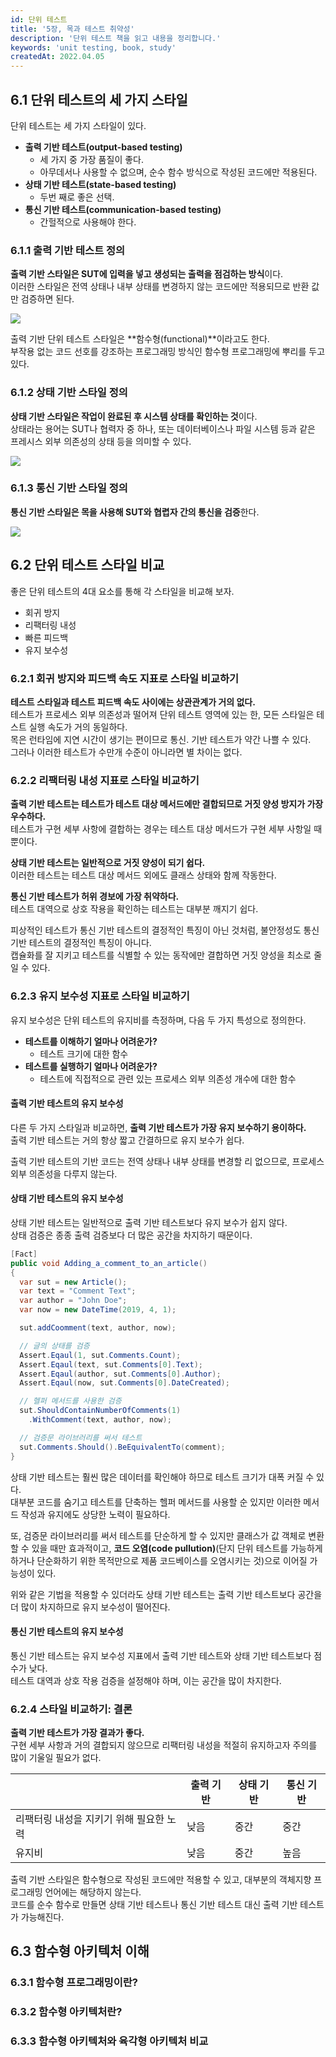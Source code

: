 ```yaml
---
id: 단위 테스트
title: '5장, 목과 테스트 취약성'
description: '단위 테스트 책을 읽고 내용을 정리합니다.'
keywords: 'unit testing, book, study'
createdAt: 2022.04.05
---
```


## 6.1 단위 테스트의 세 가지 스타일

단위 테스트는 세 가지 스타일이 있다.

- **출력 기반 테스트(output-based testing)**
  - 세 가지 중 가장 품질이 좋다.
  - 아무데서나 사용할 수 없으며, 순수 함수 방식으로 작성된 코드에만 적용된다.
- **상태 기반 테스트(state-based testing)**
  - 두번 째로 좋은 선택.
- **통신 기반 테스트(communication-based testing)**
  - 간헐적으로 사용해야 한다.

### 6.1.1 출력 기반 테스트 정의

**출력 기반 스타일은 SUT에 입력을 넣고 생성되는 출력을 점검하는 방식**이다.<br/>
이러한 스타일은 전역 상태나 내부 상태를 변경하지 않는 코드에만 적용되므로 반환 값만 검증하면 된다.<br/>

<img src='/assets/images/unit-testing-16.jpg' />
<br />

출력 기반 단위 테스트 스타일은 **함수형(functional)**이라고도 한다.<br/>
부작용 없는 코드 선호를 강조하는 프로그래밍 방식인 함수형 프로그래밍에 뿌리를 두고 있다.

### 6.1.2 상태 기반 스타일 정의

**상태 기반 스타일은 작업이 완료된 후 시스템 상태를 확인하는 것**이다.<br/>
상태라는 용어는 SUT나 협력자 중 하나, 또는 데이터베이스나 파일 시스템 등과 같은 프레시스 외부 의존성의 상태 등을 의미할 수 있다.

<img src='/assets/images/unit-testing-17.jpg' />
<br />

### 6.1.3 통신 기반 스타일 정의

**통신 기반 스타일은 목을 사용해 SUT와 협렵자 간의 통신을 검증**한다.

<img src='/assets/images/unit-testing-18.jpg' />
<br />

## 6.2 단위 테스트 스타일 비교

좋은 단위 테스트의 4대 요소를 통해 각 스타일을 비교해 보자.

- 회귀 방지
- 리팩터링 내성
- 빠른 피드백
- 유지 보수성

### 6.2.1 회귀 방지와 피드백 속도 지표로 스타일 비교하기

**테스트 스타일과 테스트 피드백 속도 사이에는 상관관계가 거의 없다.**<br/>
테스트가 프로세스 외부 의존성과 떨어져 단위 테스트 영역에 있는 한,
모든 스타일은 테스트 실행 속도가 거의 동일하다.<br/>
목은 런타임에 지연 시간이 생기는 편이므로 통신. 기반 테스트가 약간 나쁠 수 있다.<br/>
그러나 이러한 테스트가 수만개 수준이 아니라면 별 차이는 없다.

### 6.2.2 리팩터링 내성 지표로 스타일 비교하기

**출력 기반 테스트는 테스트가 테스트 대상 메서드에만 결합되므로 거짓 양성 방지가 가장 우수하다.**<br/>
테스트가 구현 세부 사항에 결합하는 경우는 테스트 대상 메서드가 구현 세부 사항일 때뿐이다.<br/>

**상태 기반 테스트는 일반적으로 거짓 양성이 되기 쉽다.**<br/>
이러한 테스트는 테스트 대상 메서드 외에도 클래스 상태와 함께 작동한다.<br/>

**통신 기반 테스트가 허위 경보에 가장 취약하다.**<br/>
테스트 대역으로 상호 작용을 확인하는 테스트는 대부분 깨지기 쉽다.<br/>

피상적인 테스트가 통신 기반 테스트의 결정적인 특징이 아닌 것처럼, 불안정성도 통신 기반 테스트의 결정적인 특징이 아니다.<br/>
캡슐화를 잘 지키고 테스트를 식별할 수 있는 동작에만 결합하면 거짓 양성을 최소로 줄일 수 있다.

### 6.2.3 유지 보수성 지표로 스타일 비교하기

유지 보수성은 단위 테스트의 유지비를 측정하며, 다음 두 가지 특성으로 정의한다.

- **테스트를 이해하기 얼마나 어려운가?**
  - 테스트 크기에 대한 함수
- **테스트를 실행하기 얼마나 어려운가?**
  - 테스트에 직접적으로 관련 있는 프로세스 외부 의존성 개수에 대한 함수

#### 출력 기반 테스트의 유지 보수성

다른 두 가지 스타일과 비교하면, **출력 기반 테스트가 가장 유지 보수하기 용이하다.**<br/>
출력 기반 테스트는 거의 항상 짧고 간결하므로 유지 보수가 쉽다.<br/>

출력 기반 테스트의 기반 코드는 전역 상태나 내부 상태를 변경할 리 없으므로, 프로세스 외부 의존성을 다루지 않는다.

#### 상태 기반 테스트의 유지 보수성

상태 기반 테스트는 일반적으로 출력 기반 테스트보다 유지 보수가 쉽지 않다.<br/>
상태 검증은 종종 출력 검증보다 더 많은 공간을 차지하기 때문이다.

```csharp
[Fact]
public void Adding_a_comment_to_an_article()
{
  var sut = new Article();
  var text = "Comment Text";
  var author = "John Doe";
  var now = new DateTime(2019, 4, 1);

  sut.addCoomment(text, author, now);

  // 글의 상태를 검증
  Assert.Eqaul(1, sut.Comments.Count);
  Assert.Eqaul(text, sut.Comments[0].Text);
  Assert.Eqaul(author, sut.Comments[0].Author);
  Assert.Eqaul(now, sut.Comments[0].DateCreated);

  // 헬퍼 메서드를 사용한 검증
  sut.ShouldContainNumberOfComments(1)
    .WithComment(text, author, now);

  // 검증문 라이브러리를 써서 테스트
  sut.Comments.Should().BeEquivalentTo(comment);
}
```

상태 기반 테스트는 훨씬 많은 데이터를 확인해야 하므로 테스트 크기가 대폭 커질 수 있다.<br/>
대부분 코드를 숨기고 테스트를 단축하는 헬퍼 메서드를 사용할 순 있지만 이러한 메서드 작성과 유지에도 상당한 노력이 필요하다.<br/>

또, 검증문 라이브러리를 써서 테스트를 단순하게 할 수 있지만 클래스가 값 객체로 변환할 수 있을 때만 효과적이고,
**코드 오염(code pullution)**(단지 단위 테스트를 가능하게 하거나 단순화하기 위한 목적만으로 제품 코드베이스를 오염시키는 것)으로 이어질 가능성이 있다.<br/>

위와 같은 기법을 적용할 수 있더라도 상태 기반 테스트는 출력 기반 테스트보다 공간을 더 많이 차지하므로 유지 보수성이 떨어진다.

#### 통신 기반 테스트의 유지 보수성

통신 기반 테스트는 유지 보수성 지표에서 출력 기반 테스트와 상태 기반 테스트보다 점수가 낮다.<br/>
테스트 대역과 상호 작용 검증을 설정해야 하며, 이는 공간을 많이 차지한다.

### 6.2.4 스타일 비교하기: 결론

**출력 기반 테스트가 가장 결과가 좋다.**<br/>
구현 세부 사항과 거의 결합되지 않으므로 리팩터링 내성을 적절히 유지하고자 주의를 많이 기울일 필요가 없다.

|                                         | 출력 기반 | 상태 기반 | 통신 기반 |
| --------------------------------------- | --------- | --------- | --------- |
| 리팩터링 내성을 지키기 위해 필요한 노력 | 낮음      | 중간      | 중간      |
| 유지비                                  | 낮음      | 중간      | 높음      |

출력 기반 스타일은 함수형으로 작성된 코드에만 적용할 수 있고, 대부분의 객체지향 프로그래밍 언어에는 해당하지 않는다.<br/>
코드를 순수 함수로 만들면 상태 기반 테스트나 통신 기반 테스트 대신 출력 기반 테스트가 가능해진다.

## 6.3 함수형 아키텍처 이해

### 6.3.1 함수형 프로그래밍이란?

### 6.3.2 함수형 아키텍처란?

### 6.3.3 함수형 아키텍처와 육각형 아키텍처 비교
